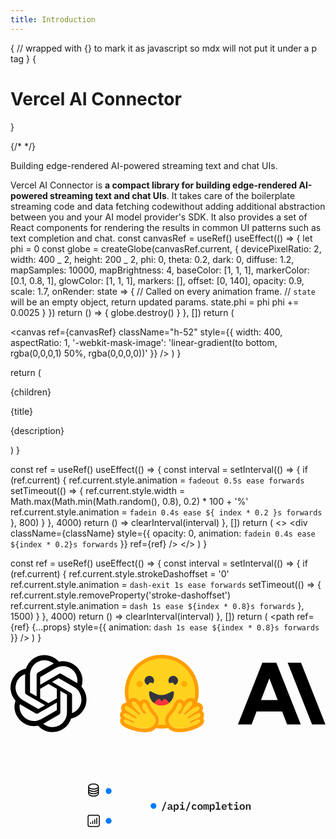 ```yaml
---
title: Introduction
---
```



{
// wrapped with {} to mark it as javascript so mdx will not put it under a p tag
}
{<h1 className="text-5xl tracking-tighter font-extrabold nx-tracking-tight nx-text-slate-900 dark:nx-text-slate-100 md:text-5xl mt-2 main-title">Vercel AI Connector</h1>}

{/* <Bleed><Features/></Bleed> */}

<div className="text-slate-600 text-xl mt-4 mb-8">
  Building edge-rendered AI-powered streaming text and chat UIs.
</div>

Vercel AI Connector is **a compact library for building edge-rendered AI-powered streaming text and chat UIs**. It takes care of the boilerplate streaming code and data fetching codewithout adding additional abstraction between you and your AI model provider's SDK. It also provides a set of React components for rendering the results in common UI patterns such as text completion and chat.
const canvasRef = useRef()
useEffect(() => {
let phi = 0
const globe = createGlobe(canvasRef.current, {
devicePixelRatio: 2,
width: 400 _ 2,
height: 200 _ 2,
phi: 0,
theta: 0.2,
dark: 0,
diffuse: 1.2,
mapSamples: 10000,
mapBrightness: 4,
baseColor: [1, 1, 1],
markerColor: [0.1, 0.8, 1],
glowColor: [1, 1, 1],
markers: [],
offset: [0, 140],
opacity: 0.9,
scale: 1.7,
onRender: state => {
// Called on every animation frame.
// `state` will be an empty object, return updated params.
state.phi = phi
phi += 0.0025
}
})
return () => {
globe.destroy()
}
}, [])
return (

<canvas
  ref={canvasRef}
  className="h-52"
  style={{
    width: 400,
    aspectRatio: 1,
    '-webkit-mask-image':
      'linear-gradient(to bottom, rgba(0,0,0,1) 50%, rgba(0,0,0,0))'
  }}
/>
) }

  return (
    <div className="rounded-lg border border-slate-200 hover:border-slate-300 transition-colors">
      <div className="flex items-center justify-center overflow-hidden">
        {children}
      </div>
      <p className="mt-2 text-lg px-6 font-semibold tracking-tight">{title}</p>
      <p className="mt-1 px-6 mb-6 text-slate-500">{description}</p>
    </div>
  )
}

  const ref = useRef()
  useEffect(() => {
    const interval = setInterval(() => {
      if (ref.current) {
        ref.current.style.animation = `fadeout 0.5s ease forwards`
        setTimeout(() => {
          ref.current.style.width =
            Math.max(Math.min(Math.random(), 0.8), 0.2) * 100 + '%'
          ref.current.style.animation = `fadein 0.4s ease ${
            index * 0.2
          }s forwards`
        }, 800)
      }
    }, 4000)
    return () => clearInterval(interval)
  }, [])
  return (
    <>
      <div
        className={className}
        style={{
          opacity: 0,
          animation: `fadein 0.4s ease ${index * 0.2}s forwards`
        }}
        ref={ref}
      />
    </>
  )
}

  const ref = useRef()
  useEffect(() => {
    const interval = setInterval(() => {
      if (ref.current) {
        ref.current.style.strokeDashoffset = '0'
        ref.current.style.animation = `dash-exit 1s ease forwards`
        setTimeout(() => {
          ref.current.style.removeProperty('stroke-dashoffset')
          ref.current.style.animation = `dash 1s ease ${index * 0.8}s forwards`
        }, 1500)
      }
    }, 4000)
    return () => clearInterval(interval)
  }, [])
  return (
    <path
      ref={ref}
      {...props}
      style={{
        animation: `dash 1s ease ${index * 0.8}s forwards`
      }}
    />
  )
}

<div className="grid lg:grid-cols-2 grid-cols-1 gap-4 mt-8">
  <Card
    title="Edge-ready"
    description="Compatible with Vercel’s Edge Network, enabling AI-powered apps that are fast and scalable."
  >
    <Globe />
  </Card>
  <Card
    title="Built-in Adapters"
    description="First-class support for native OpenAI, Anthropic, and HuggingFace Inference JavaScript SDKs."
  >
    <div className="h-52 px-4 flex items-center">
      <svg
        xmlns="http://www.w3.org/2000/svg"
        xmlnsXlink="http://www.w3.org/1999/xlink"
        fill="none"
        height={80}
        className="invert-on-dark max-w-full"
        viewBox="0 0 2430 647"
      >
        <defs>
          <path
            id="reuse-0"
            stroke="#7B7B7B"
            strokeWidth="2"
            d="M0-1h591.9"
          ></path>
        </defs>
        <path
          fill="#000"
          d="M547.5 270a148 148 0 00-12.8-121.5 149.7 149.7 0 00-161-71.7 150.1 150.1 0 00-254.4 53.7 148.1 148.1 0 00-99 71.8 149.6 149.6 0 0018.4 175.6 148 148 0 0012.6 121.6 149.8 149.8 0 00161.3 71.7A148.1 148.1 0 00324.2 621 150 150 0 00467 516.9a148.3 148.3 0 0099-71.8 149.9 149.9 0 00-18.6-175zM324.2 582.2c-26 0-51.2-9-71.2-25.7l3.5-2L374.8 486a19.7 19.7 0 009.7-16.9V302.5l50 29a1.8 1.8 0 011 1.2V471a111.5 111.5 0 01-111.4 111zM85 480.1c-13.1-22.6-17.8-49-13.3-74.7l3.5 2.1 118.4 68.3a19 19 0 0019.4 0l144.6-83.4v57.8a2 2 0 01-.8 1.5l-119.8 69A111.4 111.4 0 0185 480zM53.9 222.3a111 111 0 0158.6-48.8V314a19 19 0 009.6 16.7l143.9 83-50 29a1.9 1.9 0 01-1.8 0l-119.5-69a111.5 111.5 0 01-40.8-152v.6zm410.8 95.4L320.3 234l50-28.8a1.9 1.9 0 011.7 0l119.5 69A111.3 111.3 0 01474.8 475V334.4a19.5 19.5 0 00-10-16.6zm49.8-74.8l-3.5-2-118.2-69a19.2 19.2 0 00-19.4 0l-144.5 83.4v-57.7a1.6 1.6 0 01.7-1.5l119.5-69a111.4 111.4 0 01165.4 115.4v.4zm-313 102.4l-50-28.8a2 2 0 01-.9-1.5V177.3A111.3 111.3 0 01333.2 92l-3.5 2-118.3 68a19.7 19.7 0 00-9.7 16.9l-.1 166.4zm27.2-58.6l64.5-37.1 64.5 37.1V361l-64.3 37.2-64.5-37.2-.2-74.2z"
        ></path>
        <use
          strokeWidth="2"
          transform="matrix(-.3 1 -1 -.2 789 51)"
          xlinkHref="#reuse-0"
        ></use>
        <path
          fill="#fff"
          d="M1516.2 475.7a58.6 58.6 0 00-8.8-19.3 64.3 64.3 0 00-15.6-62.6c-6.2-7-14-12.4-22.6-15.9a306.5 306.5 0 00-140.4-333.2 307.8 307.8 0 00-459.4 334c-8 3.4-15.2 8.6-21 15.1a64.3 64.3 0 00-15.6 62.6c-3.8 6-6.7 12.4-8.4 19.3a63.8 63.8 0 002.3 41.6 60.9 60.9 0 003.4 47.4 74.1 74.1 0 0022 27c13 9.6 27 17.5 42 23.4a583 583 0 0055.4 19.6c29.1 7.4 56.5 12.2 84.6 12.2 40 .3 74.1-8.8 98.8-32.8 24.7 3 49.7 3 74.4 0 24.7 23.6 59.2 33.4 99.1 32.8 28.1 0 55.5-4.8 84.6-12.2 10.8-3 35.5-11.2 55.5-19.6 16.9-7.1 30.8-15 42-23.7 9.3-7 16.9-16 22.3-26.4a60.8 60.8 0 003.3-47.7c4.8-12.2 6.1-26 2-41.6zm-28.5 40.6c5.8 10.5 6.1 22.7 1 33.8-7.7 17.3-26.3 30.8-62.9 45.3-22.6 8.8-43.3 14.6-43.6 15-26.3 7.1-53.3 11-80.5 11.4-39 0-68-10.5-86.3-31.8a289.2 289.2 0 01-94 .4c-18.3 21-47.4 31.4-85.6 31.4-23.7 0-50.7-3.7-80.8-11.5 0 0-21-6-43.7-14.9-36.5-14.5-55.1-28-62.6-45a38.6 38.6 0 012.7-37.2 43.3 43.3 0 01-6-34.8 38.6 38.6 0 0113.5-21 33.9 33.9 0 01-6.1-16.2 42.6 42.6 0 0111.8-35.2 38 38 0 0129.1-12.5 285.5 285.5 0 11546 0h4c11.6 0 21.7 4.4 29.2 12.5a42.7 42.7 0 015.7 51.4 44.4 44.4 0 0113.6 21 43.4 43.4 0 01-6.1 34.8l1.7 3z"
        ></path>
        <path
          fill="#FF9D00"
          d="M1486 513.2a43.3 43.3 0 005.8-34.8 41.5 41.5 0 00-13.2-21 42.6 42.6 0 00-5.4-51.7 38.8 38.8 0 00-33.2-11.9 285.4 285.4 0 00-401.5-338.5 285.5 285.5 0 00-144.4 338.5c-11.5 0-22 4-29.1 12.2a42.6 42.6 0 00-6.1 51.4 39.2 39.2 0 00-13.2 21 43.3 43.3 0 006 34.8 39.2 39.2 0 00-2.6 37.3c7.4 16.9 26 30.4 62.6 45 22.6 8.7 43.6 14.5 44 14.8 26.2 7.2 53.2 11 80.5 11.5 38.5 0 67.3-10.1 85.5-31.4 31.2 5 63 4.9 94-.4 18.3 21.3 47.4 31.8 86.3 31.8 42.7-.6 85-9.5 124.2-26.4 36.5-14.5 55.1-28 62.9-45a38.5 38.5 0 00-2.7-37.2h-.3zM1108 558l-5.1 8.1a52.9 52.9 0 01-18.3 16.3 104.5 104.5 0 01-49 10.1c-28.5 0-57.2-6.8-73.4-10.8-.7 0-99.2-28.1-86.6-51.8 2-3.7 5.4-5.4 9.8-5.4 17.6 0 49.4 26 63.2 26 3 0 5.1-1.3 6.1-4.3 5.8-21-89-29.8-81.2-60.3 1.7-5.4 5.4-7.4 10.9-7.4 23.3 0 75 40.6 86.2 40.6.7 0 1.4 0 1.7-.7 5-8.8 2.4-14.9-32.8-36.2l-3.4-2c-37.9-23.7-65-37.2-49.7-54.1 1.7-2 4.4-2.7 7.4-2.7 3.4 0 7.8 1 12.5 3.3 24.2 12.4 46.5 28.1 66.3 46.7 0 0 15 15.6 23.7 15.6 2.4 0 4-.7 5.4-2.7 6.5-10.8-59.5-61-63.2-81.2-2.4-14.2 1.7-21.3 9.8-21.3 3.4 0 8.1 1.7 13.5 5 15.6 10.2 46 62 57.2 82.6a17.4 17.4 0 0015.6 9.5c11.5 0 20.3-11.2 1-25.7-28.8-21.7-18.6-56.9-4.8-59.2h1.7c12.5 0 18 21.6 18 21.6s16.2 40.6 44 68.7c25.3 25 29 46 14.1 71.7h-.6zm90.3 4.7h-1.7l-2.4.4-3.7.6h-5.8l-1.6.4h-2.4l-1.7.3h-28.4l-3.7-.7h-5.1l-3.4-.6c15.6-34.5 7.8-66.7-23.7-98.1-20.3-20.3-33.8-50.8-36.8-57.2-5.8-19.6-21-41.3-46-41.3a40.6 40.6 0 00-33.9 18 96.7 96.7 0 00-21.3-20.3 50.9 50.9 0 00-29-9.9c-12 0-22.7 5.1-30.2 14l-.7-1.4c-1.3-6.5-2.7-12.6-3.4-18.6l-.3-1.4-.7-4.4v-1.7l-.3-2V337l-1-7.4v-4.1l-.7-3.7v-13.6a256.4 256.4 0 01512.5 0v14.6c-.7 3.4-.7 7-1 10.8v1.7l-.3 1.4-.4 2.7v1.3l-.3 1.7-.4 1.7v2l-.6 1.7v1.7l-.4 1.7-.3 1.7c-.5 3-1 5.9-1.7 8.8l-.4 1.7-.3 1.7a40.4 40.4 0 00-27.4-10.9c-9.5 0-19.6 3.4-29.4 9.5a98.6 98.6 0 00-21 20.7 42 42 0 00-33.8-18c-25.4 0-40.6 21.7-46 41.3-3 6.8-17 37.2-37.2 57.5-31.2 31.1-39 63.3-23.7 97.4zm264.9-69c-.8 2.3-2 4.3-3.4 6.1l-.7.4-.7 1a69.8 69.8 0 01-19.6 12.1l-2.7 1-.7.4-3.7 1.7-2 .7-13.6 5.4-1.7.7-1.6.6-3.8 1.4-2 1-1.7.7h-.7l-1.7 1c-13.1 5.4-22.3 11.2-20.3 18.3.3 1 .8 1.9 1.4 2.7 2.4 2.3 6.8 2 11.8 0l2-.7h.7l3.8-2 1-.4 21-11.1 8.8-4.8a45.2 45.2 0 0118.6-5.4c2.7 0 4.7.3 6.7 1.7 1.4 1 2.6 2.2 3.4 3.7 2.4 5 0 10.2-4.7 14.9a86.6 86.6 0 01-21 13.9l-2 1c-25 12.5-58.9 22-58.9 22a382 382 0 01-35.8 7.8h-2.4c-3.4.6-6.8 1.2-10.2 1.6l-18.2 1.4h-9.2l-10.1-.3c-4.1-.4-8.2-1-12.2-1.7h-1l-3.7-1-2-.4h-.4l-1-.3-1.4-.4-1-.3-1-.3-1.3-.4-.7-.3-.7-.4-2-.6h-.7l-.3-.4-3-1.3h-.4l-1-.7-1.4-.7h-.7l-3.4-2-.3-.3-1-.7-.7-.7-.7-.3-.6-.4-1.4-1.3-1-.4-.7-1c-.3 0-.7 0-1-.7l-1.4-1.3-1-.7-.6-1-.7-.7-1-1a31.4 31.4 0 01-3.4-4.4l-.4-.7-2.7-4-.6-1.4-1-1.3v-.4l-.7-.6v-.4l-1-1.3v-.7l-.4-.7-.3-.7-2.4-4.4v-.6l-.7-1v-.7c-1.1-2.9-2-5.8-2.7-8.8v-.7l-.7-2.7v-4.7c-.3-14.6 6.8-28.5 22.7-44 27.8-28.1 44-68.7 44-68.7l1.3-4 2-5.1v-.4l2.1-3.3.7-.7c.7-1.2 1.5-2.3 2.4-3.4h.3a11.4 11.4 0 017-4.4h3.8c2.4 0 4.7 1.7 6.8 4 1.3 1.5 2.5 3 3.4 4.8l.3 1 1 2.4c1.6 4.3 2.3 9 2 13.5-.2 4.4-1 8.8-2.7 12.9l-.3 1.3c-.8 1.8-1.7 3.5-2.7 5l-1.7 2.8-.3.3a46 46 0 01-10.9 10.9l-5.7 5c-5 5.4-6.1 10.2-5 13.6a8.8 8.8 0 002 3.3v.4l.6.7h.3l1.8 1h.3l1.7 1h1.3v.3h1.7l.4.4h4.7c1.3-.3 2.5-.8 3.7-1.4h.7l1-.3c1.4-.7 2.6-1.7 3.7-2.7l.7-.7.7-.7 2.7-3.7 20.6-35.9 1-1.3 1-1.7 1.7-2.4.4-.7 5-8 1-1.4 6.5-8.8 1-1.7 6.8-8.8 1-1.4.7-.3.7-1 .6-.7.7-1 .7-.3 1.3-1.7.7-.7c1.7-1.7 3.4-3.4 5.8-4.7l.3-.4c.7 0 1-.7 1.4-1 8-4.4 14.8-4.7 18.5-1 2.4 2.4 3.4 6 3.4 11.5v4.4c0 .7-.1 1.3-.3 2v.7l-.7 1.3c0 .7-.3 1.7-1 2.4-1 2.5-2.4 5-4 7.1l-3.4 4.4v.7l-6.1 6.8-.7 1-2.7 2.7-.7.7-1.3 1.6-1.4 1.4-1.3 1.4-1.4 1.6-1.3 1.4-3 3c-13.6 14-28.2 28.1-33 37l-1 1.6c-.6 1.7-1 3-.6 4v1c.5.7 1 1.3 1.7 1.8 1 .6 2.4 1 3.4 1h2.7v-.4h.7c1.1-.3 2.3-.7 3.3-1.3l3.4-2 .4-.4h.6l.4-.7 1-.6 1.7-1 1-1 3.4-2.8.7-.6.3-.4 2.4-2v-.3c.6 0 .6-.4 1-.7v-.4h.3l.7-.6.3-.4 1-1 1-.7.4-.3v-.3l.7-.4.6-.7.4-.3 5.4-4.7 1-.7 1.4-1 1.3-1.4c1.7-1.3 3.8-3.4 6.1-4.7l1.4-1c5.9-4.6 11.8-9.2 17.9-13.6l1-1 2.7-1.7 1-.6 4.8-3.4 1-.4.7-.6 2.3-1.4 1-.3 1.7-1 1.4-1h.3l1.4-1 1.7-.8.6-.3.7-.3.7-.4c2.2-1.1 4.5-2.1 6.8-3l1.3-.3 1.4-.4.6-.3 1.4-.4c1.8-.4 3.6-.6 5.4-.6h2.7l.7.3c1.3.4 2.4 1.1 3.4 2l.3.4c1.4 1.3 2.7 3 3.4 4.7v.3l1 2a15 15 0 01-.7 6.8l-1 2.4-3.7 4.7-.3.4-1.4 1.7-.7.3-.6.7-.4.3a68 68 0 01-10.5 8.1c-4.4 3-8.9 5.9-13.5 8.5l-21.6 13.2-2 1.3-6.5 3.8-1 .6-1.7 1.4-3.7 2.4-1 .6c-.7 0-1 .7-1.7 1l-1.7 1-1 .7-.7.7-1 .4-3.8 3h-.6a84.8 84.8 0 00-4.8 4.4l-.7.3-.6.7-.4.4v.3l-1.6 1.3v.4l-1.4 1.7c-.7.7-1 1-1 1.7l-.4.6v.4h-.3v.3l-.7 1.7v2.7l.4.7v.7l.3.3v.3l.3.7.7 1v.4l.4.3.3.4.7.3c2 .7 6-1 11.5-4l1-.4 1.7-1 .6-.4c.7 0 1-.6 1.8-1l1-.6 24.3-14.3 2.4-1.3 1.7-1c4.2-2.5 8.5-4.8 12.8-7.1l1.7-1c3.2-1.6 6.3-3 9.5-4.4h1v-.4c6.1-2.3 11.5-3.7 16-3.7h3.6l2.4 1a8.9 8.9 0 014.4 5.4v1c.8 2.6.8 5.3 0 7.8h-.3z"
        ></path>
        <path
          fill="#FFD21E"
          fillRule="evenodd"
          d="M1423.1 310v-1.8a256.4 256.4 0 00-512.8 0v7.8l.3 1.7v6.1l.4 1.7v3l.3 1 .7 7.5v1.7l.3 2 .4 1.4v.3l.6 4.4v1.4l3.8 18.2v.7l.3 1.4.3-.4a38.8 38.8 0 0130.2-13.5c9.4 0 19.2 3 29 9.1a92 92 0 0121.4 20.7 42 42 0 0133.8-18c25 0 40.6 21.7 46 41.3 9 21.2 21.6 40.6 37.2 57.5 31.1 31.1 39 63.3 23.7 98.1h5l1.4.3h1.4l3.7.4h5.7l1.7.3h25l1.8-.3h3.7l1-.4h1.3l6.5-1h1.3c-15.2-34.5-7.4-66.3 23.7-97.4 20.3-20.3 34.2-50.7 37.2-57.5 5.4-19.6 20.6-41.3 46-41.3a40.6 40.6 0 0133.8 18 98.6 98.6 0 0121-20.7c10.2-6 19.6-9.4 29.5-9.4 10.1 0 20.3 3.7 27 10.8l.7-1.7v-1.7l.7-1.7.6-3.4.7-3.4V351l.4-1.7.3-1.7.3-1.7.4-3.4.3-2V339l.7-2.7v-4l1-8.2v-9.8l.3-.3v-4.4.3zm-320 256c20.3-29.8 19-52-8.8-79.8-28-28.1-44-68.7-44-68.7s-6-23.7-20.2-21.6c-13.6 2.3-23.7 37.5 5.4 59.2 28.7 21.6-5.8 36.5-17 16.2-11.1-20.3-41.6-72.7-57.5-82.5-15.5-10.2-26.7-4.4-23 16.2 2 10.1 19 27.4 35.2 44 16.3 16.2 31.1 31.8 28.1 37.2-6.8 10.8-29-12.9-29-12.9s-70.8-64.2-86-47.3c-14.2 15.2 7.8 28.4 41.3 48.7l8.8 5.4c38.5 23.3 41.6 29.4 36.1 38.2-2 3.4-14.8-4.4-30.7-13.9-27.1-16.2-62.6-37.8-67.7-18.6-4.4 16.6 21.7 26.8 45.7 35.9 19.6 7.8 37.9 14.9 35.2 24.4-2.7 10.1-17.6 1.6-33.9-7.5-18.6-10.1-38.9-21.3-45.3-8.8-12.5 23.7 86 51.8 86.6 51.8 31.8 8.4 112.6 25.7 140.7-15.6zm131 0c-20.4-29.8-19-52 9-79.8 27.8-28.1 44-68.7 44-68.7s6.1-23.7 20-21.6c13.5 2.3 23.7 37.5-5 59.2-29.2 21.6 5.7 36.5 16.9 16.2 11.1-20.3 41.2-72.7 57.1-82.5 15.6-10.2 27-4.4 23 16.2-1.7 10.1-19 27.4-34.8 44-16.3 16.2-31.5 31.8-28.1 37.2 6.4 10.8 28.8-12.9 28.8-12.9s70.7-64.2 85.9-47.3c14.2 15.2-7.5 28.4-41.3 48.7l-8.8 5.4c-38.5 23.3-41.6 29.4-36.2 38.2 2 3.4 15.2-4.4 30.8-14.2 27-16.2 63-37.2 67.7-18.3 4.7 16.6-21.7 26.8-45.4 35.9-20 7.8-37.9 14.9-35.5 24.4 3 9.8 18 1.6 34.2-7.5 18.6-10.1 38.5-21.3 45.3-8.8 12.2 23.7-86 51.4-87 51.8-31.7 8.4-112.6 25.7-140.7-15.6z"
          clipRule="evenodd"
        ></path>
        <path
          fill="#32343D"
          fillRule="evenodd"
          d="M1250 238.6c4 1.3 7 5.7 10 9.8 3.5 5.4 7.2 10.5 12.6 7.7a36.9 36.9 0 10-49.7-15.2c2.3 4.8 8.1 2.4 14.2 0 4.4-1.7 9.5-3.7 12.8-2.3zm-173.6 0c-4 1.3-6.8 5.7-10.2 9.8-3.3 5.4-7 10.5-12.5 7.7a36.9 36.9 0 1149.8-15.2c-2.4 4.8-8.2 2.4-14 0-4.6-1.7-9.4-3.7-13.4-2.3h.3zm146.8 158a106.2 106.2 0 0037.6-78.9c0-17.2-11.5-11.8-30.1-2.7l-1 .7c-17 8.4-40 19.6-64.7 19.6-25 0-47.7-11.2-64.6-19.6-19.3-9.8-31.4-15.6-31.4 2 0 22.3 10.8 59.6 40.5 81.2a64.4 64.4 0 0139-33.8c3-.7 6 4.4 9 9.4 3.1 5.1 6.2 10.2 9.2 10.2 3.4 0 6.8-5 10.2-10.2 3-5 6.4-10.1 9.4-9a64.3 64.3 0 0137 30.7v.3z"
          clipRule="evenodd"
        ></path>
        <path
          fill="#FF323D"
          d="M1223.2 396.5a91.3 91.3 0 01-58.2 19 92.8 92.8 0 01-55.8-17 64.3 64.3 0 0139.3-33c5.7-1.8 11.8 19.5 18.2 19.5 6.8 0 13.5-21 19.6-19.2a64.3 64.3 0 0137 30.7z"
        ></path>
        <path
          fill="#FFAD03"
          fillRule="evenodd"
          d="M1010.4 269a24 24 0 11-26.7-39.7 24 24 0 0126.7 39.7zm343 0a23.8 23.8 0 11-18-43.2 24 24 0 0118.4 43.2h-.3z"
          clipRule="evenodd"
        ></path>
        <use
          strokeWidth="2"
          transform="matrix(-.3 1 -1 -.2 1721.6 51)"
          xlinkHref="#reuse-0"
        ></use>
        <path
          fill="#000"
          d="M2241.3 86H2138l188.3 476h103.3L2241.3 86zm-298.4 0l-188.3 476h105.3l38.5-100h197l38.5 100h105.3L2051 86h-108zm-10.5 287.6l64.5-167.2 64.4 167.2h-128.9z"
        ></path>
      </svg>
    </div>
  </Card>
  <Card
    title="Streaming First"
    description="SWR-powered React hooks for fetching and rendering streaming text responses."
  >
    <div className="h-52 w-full px-4 flex items-center justify-center dot-background">
      <div className="w-64 max-w-full h-40 border rounded-md shadow bg-white">
        <div className="flex bg-slate-400/5 p-1 border-b gap-1">
          <div className="border rounded-full w-2 h-2" />
          <div className="border rounded-full w-2 h-2" />
          <div className="border rounded-full w-2 h-2" />
        </div>
        <div className="p-4 animate-pulse">
          <Skeleton
            index={0}
            className="h-2 w-2/3 bg-gray-300/80 rounded"
          ></Skeleton>
          <Skeleton
            index={1}
            className="h-2 w-1/2 mt-2 bg-gray-300/80 rounded"
          ></Skeleton>
          <Skeleton
            index={2}
            className="h-2 w-1/2 mt-2 bg-gray-300/80 rounded"
          ></Skeleton>
          <Skeleton
            index={3}
            className="h-2 w-3/4 mt-2 bg-gray-300/80 rounded"
          ></Skeleton>
          <Skeleton
            index={4}
            className="h-2 w-2/3 mt-2 bg-gray-300/80 rounded"
          ></Skeleton>
          <Skeleton
            index={5}
            className="h-2 w-1/4 mt-2 bg-gray-300/80 rounded"
          ></Skeleton>
          <Skeleton
            index={6}
            className="h-2 w-1/2 mt-2 bg-gray-300/80 rounded"
          ></Skeleton>
        </div>
      </div>
    </div>
  </Card>
  <Card
    title="Stream Callbacks"
    description="Callbacks for saving completed streaming responses to a database in the same request."
  >
    <div className="h-52 w-full flex items-center justify-center">
      <svg
        xmlns="http://www.w3.org/2000/svg"
        className="w-full h-full"
        fill="none"
        viewBox="0 0 337 188"
        style={{
          '-webkit-mask-image':
            'linear-gradient(to right, rgba(0,0,0,0), rgba(0,0,0,1) 20%, rgba(0,0,0,1) 80%, rgba(0,0,0,0))'
        }}
      >
        <mask
          id="mask0_113_97"
          style={{ maskType: 'alpha' }}
          width="337"
          height="188"
          x="0"
          y="0"
          maskUnits="userSpaceOnUse"
        >
          <path fill="#000" d="M0 0H337V188H0z"></path>
        </mask>
        <defs>
          <linearGradient id="pulse-gradient" x1="2" x2="0" y1="0" y2="1">
            <stop offset="0%" stop-color="#fff" />
            <stop offset="100%" stop-color="#007aff" />
          </linearGradient>
        </defs>
        <g stroke="#000" mask="url(#mask0_113_97)">
          <Path
            index={1}
            d="M153 75L153 141 M0 0"
            strokeWidth="1.5"
            stroke="url(#pulse-gradient)"
            className="path-enter"
            pathLength="100"
          />
          <Path
            index={0}
            d="M169 -2.5L169 41.5C169 42.6046 168.105 43.5 167 43.5L155 43.5C153.895 43.5 153 44.3954 153 45.5L153 76"
            strokeWidth="1.5"
            stroke="url(#pulse-gradient)"
            className="path-enter"
            pathLength="100"
          />
          <Path
            index={1}
            d="M105 59.5H119C120.105 59.5 121 60.3954 121 61.5V73.5C121 74.6046 121.895 75.5 123 75.5H153"
            strokeWidth="1.5"
            stroke="url(#pulse-gradient)"
            className="path-enter path-reverse"
            pathLength="100"
          />
          <Path
            index={1}
            d="M105 91.5H119C120.105 91.5 121 90.6046 121 89.5V77.5C121 76.3954 121.895 75.5 123 75.5H153"
            strokeWidth="1.5"
            stroke="url(#pulse-gradient)"
            className="path-enter path-reverse"
            pathLength="100"
          />
          <g strokeDasharray="1 1" opacity="0.08">
            <path d="M-19 11.5h392M-19 27.5h392M-19 43.5h392M-19 59.5h392M-19 75.5h392M-19 91.5h392M-19 107.5h392M-19 123.5h392M-19 139.5h392M-19 155.5h392M-19 171.5h392M-19 187.5h392M9-20v256M25-20v256M41-20v256M57-20v256M73-20v256M89-20v256M105-20v256M121-20v256M137-20v256M153-20v256M169-20v256M185-20v256M201-20v256M217-20v256M233-20v256M249-20v256M265-20v256M281-20v256M297-20v256M313-20v256M329-20v256"></path>
          </g>
        </g>
        <circle cx="89" cy="92" r="10" fill="#fff"></circle>
        <path
          stroke="#000"
          strokeLinecap="round"
          strokeLinejoin="round"
          strokeWidth="1.2"
          d="M85.727 93.136v1.637M87.91 91.5v3.273m2.182-4.91v4.91m2.182-6.546v6.546M84.636 97.5h8.728A1.636 1.636 0 0095 95.864v-8.728a1.636 1.636 0 00-1.636-1.636h-8.728A1.636 1.636 0 0083 87.136v8.728a1.636 1.636 0 001.636 1.636z"
        ></path>
        <circle
          cx="105"
          cy="91.5"
          r="3"
          fill="#007aff"
          className="animate-ping origin-center"
        />
        <circle cx="105" cy="91.5" r="3" fill="#007aff"></circle>
        <circle cx="89" cy="59" r="10" fill="#fff"></circle>
        <path
          stroke="#000"
          strokeLinecap="round"
          strokeLinejoin="round"
          strokeWidth="1.2"
          d="M94.063 54.75c0 1.519-2.365 2.75-5.282 2.75-2.916 0-5.281-1.231-5.281-2.75m10.563 0c0-1.519-2.365-2.75-5.282-2.75-2.916 0-5.281 1.231-5.281 2.75m10.563 0v7.5c0 1.519-2.365 2.75-5.282 2.75-2.916 0-5.281-1.231-5.281-2.75v-7.5m10.563 0v2.5M83.5 54.75v2.5m10.563 0v2.5c0 1.519-2.365 2.75-5.282 2.75-2.916 0-5.281-1.231-5.281-2.75v-2.5m10.563 0c0 1.519-2.365 2.75-5.282 2.75-2.916 0-5.281-1.231-5.281-2.75"
        ></path>
        <circle
          cx="105"
          cy="59.5"
          r="3"
          fill="#007aff"
          className="animate-ping origin-center"
        />
        <circle cx="105" cy="59.5" r="3" fill="#007aff"></circle>
        <circle
          cx="153"
          cy="75.5"
          r="3"
          fill="#007aff"
          className="animate-ping origin-center"
        />
        <circle cx="153" cy="75.5" r="3" fill="#007aff"></circle>
        <path
          fill="#1C1C1C"
          d="M161.858 81.018l3.619-9.878h1.265l-3.619 9.878h-1.265zm10.963-1.518c-.345 0-.613-.084-.803-.253-.184-.176-.294-.418-.33-.726h-.055a1.443 1.443 0 01-.605.825c-.301.19-.671.286-1.111.286-.572 0-1.027-.15-1.364-.451-.338-.3-.506-.719-.506-1.254 0-1.144.839-1.716 2.519-1.716h1.001v-.374c0-.36-.088-.63-.264-.814-.176-.183-.462-.275-.858-.275-.36 0-.649.07-.869.209a1.96 1.96 0 00-.561.539l-.803-.682c.176-.315.458-.58.847-.792.396-.22.905-.33 1.529-.33.748 0 1.331.176 1.749.528.425.345.638.862.638 1.551v2.673h.671V79.5h-.825zm-2.431-.836c.337 0 .616-.077.836-.231a.758.758 0 00.341-.649v-.759h-.968c-.77 0-1.155.242-1.155.726v.22c0 .227.084.4.253.517.168.117.399.176.693.176zm4.23-4.84h1.408v1.001h.077c.154-.345.363-.62.627-.825.272-.205.627-.308 1.067-.308.323 0 .616.062.88.187.272.117.503.3.693.55.191.242.338.55.44.924.103.374.154.81.154 1.309 0 .499-.051.935-.154 1.309a2.681 2.681 0 01-.44.935c-.19.242-.421.425-.693.55a2.143 2.143 0 01-.88.176c-.44 0-.795-.103-1.067-.308a2.112 2.112 0 01-.627-.825h-.077V81.7h-1.408v-7.876zm2.585 4.686c.411 0 .726-.125.946-.374.228-.25.341-.59.341-1.023v-.902c0-.433-.113-.774-.341-1.023-.22-.25-.535-.374-.946-.374-.322 0-.601.08-.836.242-.227.154-.341.392-.341.715v1.782c0 .323.114.565.341.726.235.154.514.231.836.231zm6.739-5.566c-.33 0-.565-.07-.704-.209a.709.709 0 01-.198-.506v-.264c0-.198.066-.367.198-.506.139-.14.374-.209.704-.209.33 0 .561.07.693.209a.69.69 0 01.209.506v.264a.69.69 0 01-.209.506c-.132.14-.363.209-.693.209zm-2.574 5.445h1.87v-3.454h-1.87v-1.111h3.278v4.565h1.738V79.5h-5.016v-1.111zm6.211 2.629l3.619-9.878h1.265l-3.619 9.878h-1.265zm9.093-1.386c-.433 0-.822-.07-1.166-.209a2.454 2.454 0 01-.88-.594 2.738 2.738 0 01-.55-.935 3.803 3.803 0 01-.187-1.232c0-.455.062-.865.187-1.232.132-.367.315-.678.55-.935.242-.257.531-.455.869-.594.344-.14.733-.209 1.166-.209.601 0 1.085.125 1.452.374.366.25.645.58.836.99l-1.089.594a1.425 1.425 0 00-.44-.583c-.184-.154-.437-.231-.759-.231-.418 0-.741.121-.968.363-.22.242-.33.572-.33.99v.946c0 .41.11.74.33.99.227.242.557.363.99.363.337 0 .605-.077.803-.231.205-.154.37-.36.495-.616l1.056.627a2.409 2.409 0 01-.869.99c-.382.25-.88.374-1.496.374zm6.21 0c-.432 0-.821-.07-1.166-.209a2.482 2.482 0 01-.869-.594 2.754 2.754 0 01-.55-.935 3.83 3.83 0 01-.187-1.232c0-.455.063-.865.187-1.232.132-.367.316-.678.55-.935.242-.257.532-.455.869-.594.345-.14.734-.209 1.166-.209.426 0 .811.07 1.155.209.345.14.635.337.869.594.242.257.426.568.55.935.132.367.198.777.198 1.232 0 .455-.066.865-.198 1.232a2.519 2.519 0 01-.55.935 2.344 2.344 0 01-.869.594c-.344.14-.729.209-1.155.209zm0-1.078c.404 0 .723-.121.957-.363.235-.25.352-.612.352-1.089v-.88c0-.477-.117-.836-.352-1.078-.234-.25-.553-.374-.957-.374-.403 0-.722.125-.957.374-.234.242-.352.601-.352 1.078v.88c0 .477.118.84.352 1.089.235.242.554.363.957.363zm3.538.946v-5.676h1.166v.781h.066a1.84 1.84 0 01.374-.638c.169-.183.403-.275.704-.275.286 0 .513.084.682.253.169.161.279.392.33.693h.055c.095-.257.235-.477.418-.66.191-.19.458-.286.803-.286.418 0 .719.15.902.451.183.3.275.744.275 1.331V79.5h-1.155v-3.861c0-.33-.048-.561-.143-.693-.088-.132-.224-.198-.407-.198a.603.603 0 00-.429.165c-.11.11-.165.279-.165.506V79.5h-1.166v-3.861c0-.33-.044-.561-.132-.693-.088-.132-.224-.198-.407-.198a.618.618 0 00-.44.165c-.11.11-.165.279-.165.506V79.5h-1.166zm6.783-5.676h1.408v1.001h.077c.154-.345.363-.62.627-.825.271-.205.627-.308 1.067-.308.322 0 .616.062.88.187.271.117.502.3.693.55.19.242.337.55.44.924a5 5 0 01.154 1.309 5 5 0 01-.154 1.309c-.103.374-.25.686-.44.935a1.869 1.869 0 01-.693.55 2.146 2.146 0 01-.88.176c-.44 0-.796-.103-1.067-.308a2.112 2.112 0 01-.627-.825h-.077V81.7h-1.408v-7.876zm2.585 4.686c.41 0 .726-.125.946-.374.227-.25.341-.59.341-1.023v-.902c0-.433-.114-.774-.341-1.023-.22-.25-.536-.374-.946-.374-.323 0-.602.08-.836.242-.228.154-.341.392-.341.715v1.782c0 .323.113.565.341.726.234.154.513.231.836.231zm3.878-.121h1.804v-5.918h-1.804V71.36h3.212v7.029h1.815V79.5h-5.027v-1.111zm9.071 1.243c-.455 0-.858-.07-1.21-.209a2.438 2.438 0 01-.891-.594 2.626 2.626 0 01-.539-.924 3.803 3.803 0 01-.187-1.232c0-.462.062-.876.187-1.243.132-.367.315-.678.55-.935.235-.257.517-.455.847-.594.337-.14.715-.209 1.133-.209.411 0 .781.07 1.111.209.33.132.609.323.836.572.235.25.414.55.539.902.125.352.187.74.187 1.166v.462h-3.982v.143c0 .41.128.744.385 1.001.257.25.616.374 1.078.374.352 0 .653-.07.902-.209.257-.147.469-.337.638-.572l.803.803c-.205.3-.506.557-.902.77-.389.213-.884.319-1.485.319zm-.099-4.906c-.396 0-.715.125-.957.374-.242.25-.363.58-.363.99v.077h2.574v-.099c0-.41-.114-.737-.341-.979-.22-.242-.524-.363-.913-.363zm6.783 4.774c-.543 0-.943-.143-1.199-.429-.257-.286-.385-.656-.385-1.111v-3.025h-1.65v-1.111h1.122c.227 0 .388-.044.484-.132.095-.095.143-.26.143-.495v-1.375h1.309v2.002h2.31v1.111h-2.31v3.454h2.31V79.5h-2.134zm6.397-6.556c-.33 0-.564-.07-.704-.209a.709.709 0 01-.198-.506v-.264c0-.198.066-.367.198-.506.14-.14.374-.209.704-.209.33 0 .561.07.693.209.14.14.209.308.209.506v.264a.687.687 0 01-.209.506c-.132.14-.363.209-.693.209zm-2.574 5.445h1.87v-3.454h-1.87v-1.111h3.278v4.565h1.738V79.5h-5.016v-1.111zm8.653 1.243c-.433 0-.821-.07-1.166-.209a2.482 2.482 0 01-.869-.594 2.738 2.738 0 01-.55-.935 3.803 3.803 0 01-.187-1.232c0-.455.062-.865.187-1.232.132-.367.315-.678.55-.935.242-.257.532-.455.869-.594.345-.14.733-.209 1.166-.209.425 0 .81.07 1.155.209.345.14.634.337.869.594.242.257.425.568.55.935.132.367.198.777.198 1.232 0 .455-.066.865-.198 1.232a2.532 2.532 0 01-.55.935 2.352 2.352 0 01-.869.594 3.06 3.06 0 01-1.155.209zm0-1.078c.403 0 .722-.121.957-.363.235-.25.352-.612.352-1.089v-.88c0-.477-.117-.836-.352-1.078-.235-.25-.554-.374-.957-.374-.403 0-.722.125-.957.374-.235.242-.352.601-.352 1.078v.88c0 .477.117.84.352 1.089.235.242.554.363.957.363zm3.956.946v-5.676h1.408v1.001h.055c.125-.308.315-.572.572-.792.264-.227.627-.341 1.089-.341.557 0 1.008.187 1.353.561.352.367.528.895.528 1.584V79.5h-1.408v-3.465c0-.821-.356-1.232-1.067-1.232-.147 0-.286.018-.418.055a1.112 1.112 0 00-.363.176.904.904 0 00-.253.275.827.827 0 00-.088.396V79.5h-1.408z"
        ></path>
        <mask
          id="mask1_113_97"
          style={{ maskType: 'alpha' }}
          width="337"
          height="188"
          x="0"
          y="0"
          maskUnits="userSpaceOnUse"
        >
          <path fill="url(#paint0_radial_113_97)" d="M0 0H337V188H0z"></path>
        </mask>
        <g mask="url(#mask1_113_97)">
          <circle cx="168.5" cy="629.5" r="491.5" fill="#F2F2F2"></circle>
          <circle
            cx="168.5"
            cy="629.5"
            r="491"
            stroke="#000"
            strokeOpacity="0.1"
          ></circle>
        </g>
        <defs>
          <radialGradient
            id="paint0_radial_113_97"
            cx="0"
            cy="0"
            r="1"
            gradientTransform="matrix(0 94 -168.5 0 168.5 94)"
            gradientUnits="userSpaceOnUse"
          >
            <stop offset="0.761"></stop>
            <stop offset="1" stopOpacity="0"></stop>
          </radialGradient>
        </defs>
      </svg>
    </div>
  </Card>
</div>
